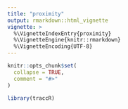 ```yaml
---
title: "proximity"
output: rmarkdown::html_vignette
vignette: >
  %\VignetteIndexEntry{proximity}
  %\VignetteEngine{knitr::rmarkdown}
  %\VignetteEncoding{UTF-8}
---
```


```r
knitr::opts_chunk$set(
  collapse = TRUE,
  comment = "#>"
)
```

```r
library(traccR)
```
